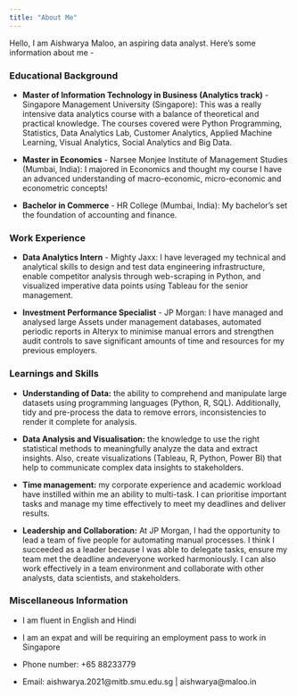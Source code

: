 ```yaml
---
title: "About Me"
---
```


Hello, I am Aishwarya Maloo, an aspiring data analyst. Here's some information about me -

### **Educational Background**

-   **Master of Information Technology in Business (Analytics track)** - Singapore Management University (Singapore): This was a really intensive data analytics course with a balance of theoretical and practical knowledge. The courses covered were Python Programming, Statistics, Data Analytics Lab, Customer Analytics, Applied Machine Learning, Visual Analytics, Social Analytics and Big Data.

-   **Master in Economics** - Narsee Monjee Institute of Management Studies (Mumbai, India): I majored in Economics and thought my course I have an advanced understanding of macro-economic, micro-economic and econometric concepts!

-   **Bachelor in Commerce** - HR College (Mumbai, India): My bachelor's set the foundation of accounting and finance. 

### **Work Experience**

-   **Data Analytics Intern** - Mighty Jaxx: I have leveraged my technical and analytical skills to design and test data engineering infrastructure, enable competitor analysis through web-scraping in Python, and visualized imperative data points using Tableau for the senior management.

-   **Investment Performance Specialist** - JP Morgan: I have managed and analysed large Assets under management databases, automated periodic reports in Alteryx to minimise manual errors and strengthen audit controls to save significant amounts of time and resources for my previous employers.

### **Learnings and Skills**

-   **Understanding of Data:** the ability to comprehend and manipulate large datasets using programming languages (Python, R, SQL). Additionally, tidy and pre-process the data to remove errors, inconsistencies to render it complete for analysis.

-   **Data Analysis and Visualisation:** the knowledge to use the right statistical methods to meaningfully analyze the data and extract insights. Also, create visualizations (Tableau, R, Python, Power BI) that help to communicate complex data insights to stakeholders.

-   **Time management:** my corporate experience and academic workload have instilled within me an ability to multi-task. I can prioritise important tasks and manage my time effectively to meet my deadlines and deliver results.

-   **Leadership and Collaboration:** At JP Morgan, I had the opportunity to lead a team of five people for automating manual processes. I think I succeeded as a leader because I was able to delegate tasks, ensure my team met the deadline andeveryone worked harmoniously. I can also work effectively in a team environment and collaborate with other analysts, data scientists, and stakeholders.

### **Miscellaneous Information**

-   I am fluent in English and Hindi

-   I am an expat and will be requiring an employment pass to work in Singapore

-   Phone number: +65 88233779

-   Email: aishwarya.2021\@mitb.smu.edu.sg \| aishwarya\@maloo.in

    ### 
